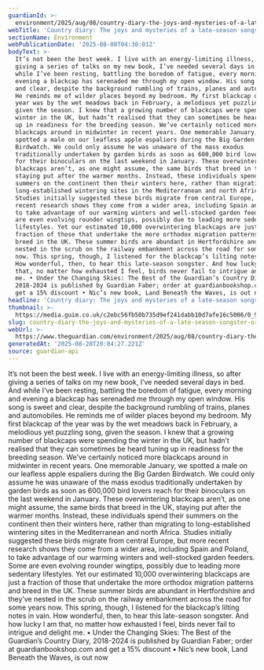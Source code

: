 ```yaml
---
guardianId: >-
  environment/2025/aug/08/country-diary-the-joys-and-mysteries-of-a-late-season-songster
webTitle: 'Country diary: The joys and mysteries of a late-season songster | Nic Wilson'
sectionName: Environment
webPublicationDate: '2025-08-08T04:30:01Z'
bodyText: >-
  It’s not been the best week. I live with an energy-limiting illness, so after
  giving a series of talks on my new book, I’ve needed several days in bed. And
  while I’ve been resting, battling the boredom of fatigue, every morning and
  evening a blackcap has serenaded me through my open window. His song is sweet
  and clear, despite the background rumbling of trains, planes and automobiles.
  He reminds me of wilder places beyond my bedroom. My first blackcap of the
  year was by the wet meadows back in February, a melodious yet puzzling song,
  given the season. I knew that a growing number of blackcaps were spending the
  winter in the UK, but hadn’t realised that they can sometimes be heard tuning
  up in readiness for the breeding season. We’ve certainly noticed more
  blackcaps around in midwinter in recent years. One memorable January, we
  spotted a male on our leafless apple espaliers during the Big Garden
  Birdwatch. We could only assume he was unaware of the mass exodus
  traditionally undertaken by garden birds as soon as 600,000 bird lovers reach
  for their binoculars on the last weekend in January. These overwintering
  blackcaps aren’t, as one might assume, the same birds that breed in the UK,
  staying put after the warmer months. Instead, these individuals spend their
  summers on the continent then their winters here, rather than migrating to
  long-established wintering sites in the Mediterranean and north Africa.
  Studies initially suggested these birds migrate from central Europe, but more
  recent research shows they come from a wider area, including Spain and Poland,
  to take advantage of our warming winters and well-stocked garden feeders. Some
  are even evolving rounder wingtips, possibly due to leading more sedentary
  lifestyles. Yet our estimated 10,000 overwintering blackcaps are just a
  fraction of those that undertake the more orthodox migration patterns and
  breed in the UK. These summer birds are abundant in Hertfordshire and they’ve
  nested in the scrub on the railway embankment across the road for some years
  now. This spring, though, I listened for the blackcap’s lilting notes in vain.
  How wonderful, then, to hear this late-season songster. And how lucky I am
  that, no matter how exhausted I feel, birds never fail to intrigue and delight
  me. • Under the Changing Skies: The Best of the Guardian’s Country Diary,
  2018-2024 is published by Guardian Faber; order at guardianbookshop.com and
  get a 15% discount • Nic’s new book, Land Beneath the Waves, is out now
headline: 'Country diary: The joys and mysteries of a late-season songster'
thumbnail: >-
  https://media.guim.co.uk/c2ebc56fb50b735d9ef241dabb10d7afe16c5006/0_951_3264_2611/500.jpg
slug: country-diary-the-joys-and-mysteries-of-a-late-season-songster-or-nic-wilson
webUrl: >-
  https://www.theguardian.com/environment/2025/aug/08/country-diary-the-joys-and-mysteries-of-a-late-season-songster
generatedAt: '2025-08-28T20:04:27.221Z'
source: guardian-api
---
```

It’s not been the best week. I live with an energy-limiting illness, so after giving a series of talks on my new book, I’ve needed several days in bed. And while I’ve been resting, battling the boredom of fatigue, every morning and evening a blackcap has serenaded me through my open window. His song is sweet and clear, despite the background rumbling of trains, planes and automobiles. He reminds me of wilder places beyond my bedroom. My first blackcap of the year was by the wet meadows back in February, a melodious yet puzzling song, given the season. I knew that a growing number of blackcaps were spending the winter in the UK, but hadn’t realised that they can sometimes be heard tuning up in readiness for the breeding season. We’ve certainly noticed more blackcaps around in midwinter in recent years. One memorable January, we spotted a male on our leafless apple espaliers during the Big Garden Birdwatch. We could only assume he was unaware of the mass exodus traditionally undertaken by garden birds as soon as 600,000 bird lovers reach for their binoculars on the last weekend in January. These overwintering blackcaps aren’t, as one might assume, the same birds that breed in the UK, staying put after the warmer months. Instead, these individuals spend their summers on the continent then their winters here, rather than migrating to long-established wintering sites in the Mediterranean and north Africa. Studies initially suggested these birds migrate from central Europe, but more recent research shows they come from a wider area, including Spain and Poland, to take advantage of our warming winters and well-stocked garden feeders. Some are even evolving rounder wingtips, possibly due to leading more sedentary lifestyles. Yet our estimated 10,000 overwintering blackcaps are just a fraction of those that undertake the more orthodox migration patterns and breed in the UK. These summer birds are abundant in Hertfordshire and they’ve nested in the scrub on the railway embankment across the road for some years now. This spring, though, I listened for the blackcap’s lilting notes in vain. How wonderful, then, to hear this late-season songster. And how lucky I am that, no matter how exhausted I feel, birds never fail to intrigue and delight me. • Under the Changing Skies: The Best of the Guardian’s Country Diary, 2018-2024 is published by Guardian Faber; order at guardianbookshop.com and get a 15% discount • Nic’s new book, Land Beneath the Waves, is out now

